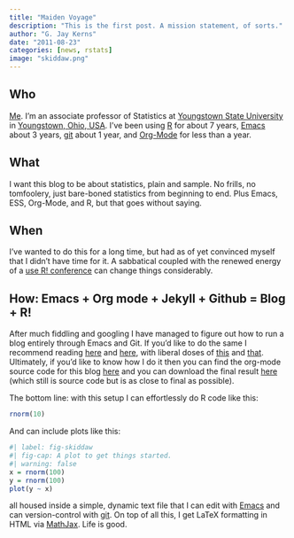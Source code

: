 ```yaml
---
title: "Maiden Voyage"
description: "This is the first post. A mission statement, of sorts."
author: "G. Jay Kerns"
date: "2011-08-23"
categories: [news, rstats]
image: "skiddaw.png"
---
```


## Who

[Me](https://gkerns.people.ysu.edu/).  I'm an associate professor of Statistics at [Youngstown State University](https://ysu.edu/) in [Youngstown, Ohio, USA](http://en.wikipedia.org/wiki/Youngstown,_Ohio).  I've been using [R](http://www.r-project.org/) for about 7 years, [Emacs](http://www.gnu.org/software/emacs/) about 3 years, [git](http://git-scm.com/) about 1 year, and [Org-Mode](http://orgmode.org/) for less than a year.

## What 

I want this blog to be about statistics, plain and sample. No frills, no tomfoolery, just bare-boned statistics from beginning to end. Plus Emacs, ESS, Org-Mode, and R, but that goes without saying.

## When 

I've wanted to do this for a long time, but had as of yet convinced myself that I didn't have time for it. A sabbatical coupled with the renewed energy of a [use R! conference](http://www.warwick.ac.uk/statsdept/user-2011/) can change things considerably.

## How: Emacs + Org mode + Jekyll + Github = Blog + R! 

After much fiddling and googling I have managed to figure out how to run a blog entirely through Emacs and Git. If you'd like to do the same I recommend reading [here](http://orgmode.org/worg/org-tutorials/org-jekyll.html) and [here](http://vitobotta.com/how-to-migrate-from-wordpress-to-jekyll/), with liberal doses of [this](http://blog.envylabs.com/2009/08/publishing-a-blog-with-github-pages-and-jekyll/) and [that](https://github.com/mojombo/jekyll). Ultimately, if you'd like to know how I do it then you can find the org-mode source code for this blog [here](https://github.com/gjkerns/blog) and you can download the final result [here](https://github.com/gjkerns/gjkerns.github.com) (which still is source code but is as close to final as possible).

The bottom line: with this setup I can effortlessly do R code like this:

```r
rnorm(10)
```

And can include plots like this:

```r
#| label: fig-skiddaw
#| fig-cap: A plot to get things started.
#| warning: false
x = rnorm(100) 
y = rnorm(100)
plot(y ~ x)
```

all housed inside a simple, dynamic text file that I can edit with [Emacs](http://www.gnu.org/software/emacs/) and can version-control with [git](http://git-scm.com/). On top of all this, I get LaTeX formatting in HTML via [MathJax](http://www.mathjax.org/). Life is good.
